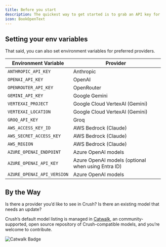 ```yaml
---
title: Before you start
description: The quickest way to get started is to grab an API key for your preferred provider such as Anthropic, OpenAI, Groq, or OpenRouter and just start Crush. You'll be prompted to enter your API key.
icon: BookOpenText
---
```




## Setting your env variables 

That said, you can also set environment variables for preferred providers.

| Environment Variable       | Provider                                           |
| -------------------------- | -------------------------------------------------- |
| `ANTHROPIC_API_KEY`        | Anthropic                                          |
| `OPENAI_API_KEY`           | OpenAI                                             |
| `OPENROUTER_API_KEY`       | OpenRouter                                         |
| `GEMINI_API_KEY`           | Google Gemini                                      |
| `VERTEXAI_PROJECT`         | Google Cloud VertexAI (Gemini)                     |
| `VERTEXAI_LOCATION`        | Google Cloud VertexAI (Gemini)                     |
| `GROQ_API_KEY`             | Groq                                               |
| `AWS_ACCESS_KEY_ID`        | AWS Bedrock (Claude)                               |
| `AWS_SECRET_ACCESS_KEY`    | AWS Bedrock (Claude)                               |
| `AWS_REGION`               | AWS Bedrock (Claude)                               |
| `AZURE_OPENAI_ENDPOINT`    | Azure OpenAI models                                |
| `AZURE_OPENAI_API_KEY`     | Azure OpenAI models (optional when using Entra ID) |
| `AZURE_OPENAI_API_VERSION` | Azure OpenAI models                                |

## By the Way

Is there a provider you’d like to see in Crush? Is there an existing model that needs an update?

Crush’s default model listing is managed in [Catwalk](https://github.com/charmbracelet/catwalk), an community-supported, open source repository of Crush-compatible models, and you’re welcome to contribute.

<Link href="https://github.com/charmbracelet/catwalk"><Image width={174} height={174} alt="Catwalk Badge" src="https://github.com/user-attachments/assets/95b49515-fe82-4409-b10d-5beb0873787d" /></Link>
